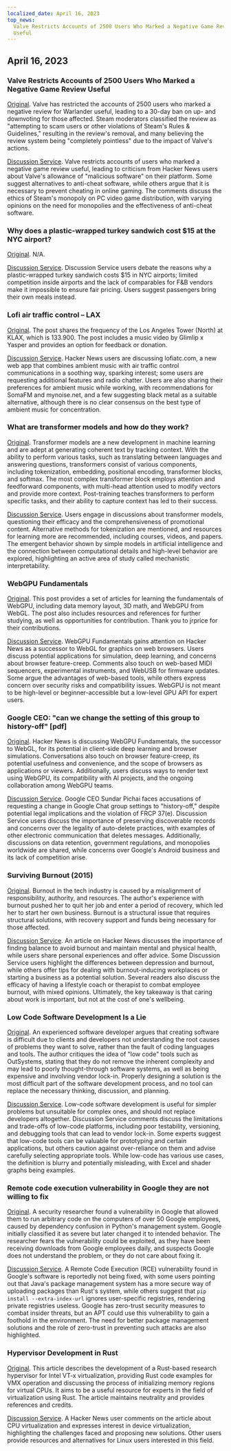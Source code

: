 ```yaml
---
localized_date: April 16, 2023
top_news:
  Valve Restricts Accounts of 2500 Users Who Marked a Negative Game Review
  Useful
---
```




<CallToAction />

<Steps>

## April 16, 2023

### Valve Restricts Accounts of 2500 Users Who Marked a Negative Game Review Useful

[Original](https://tech.slashdot.org/story/23/04/14/175246/valve-restricts-accounts-of-2500-users-who-marked-a-negative-game-review-useful).
Valve has restricted the accounts of 2500 users who marked a negative review for Warlander useful, leading to a 30-day ban on up- and downvoting for those affected. Steam moderators classified the review as "attempting to scam users or other violations of Steam's Rules & Guidelines," resulting in the review's removal, and many believing the review system being "completely pointless" due to the impact of Valve's actions.

[Discussion Service](http://news.ycombinator.com/item?id=35577895).
Valve restricts accounts of users who marked a negative game review useful, leading to criticism from Hacker News users about Valve's allowance of "malicious software" on their platform. Some suggest alternatives to anti-cheat software, while others argue that it is necessary to prevent cheating in online gaming. The comments discuss the ethics of Steam's monopoly on PC video game distribution, with varying opinions on the need for monopolies and the effectiveness of anti-cheat software.

### Why does a plastic-wrapped turkey sandwich cost $15 at the NYC airport?

[Original](https://hellgatenyc.com/why-is-airport-turkey-sandwich-expensive).
N/A.

[Discussion Service](http://news.ycombinator.com/item?id=35580847).
Discussion Service users debate the reasons why a plastic-wrapped turkey sandwich costs $15 in NYC airports; limited competition inside airports and the lack of comparables for F&B vendors make it impossible to ensure fair pricing. Users suggest passengers bring their own meals instead.

### Lofi air traffic control – LAX

[Original](https://www.lofiatc.com/?icao=KLAX).
The post shares the frequency of the Los Angeles Tower (North) at KLAX, which is 133.900. The post includes a music video by Glimlip x Yasper and provides an option for feedback or donation.

[Discussion Service](http://news.ycombinator.com/item?id=35583228).
Hacker News users are discussing lofiatc.com, a new web app that combines ambient music with air traffic control communications in a soothing way, sparking interest; some users are requesting additional features and radio chatter. Users are also sharing their preferences for ambient music while working, with recommendations for SomaFM and mynoise.net, and a few suggesting black metal as a suitable alternative, although there is no clear consensus on the best type of ambient music for concentration.

### What are transformer models and how do they work?

[Original](https://txt.cohere.ai/what-are-transformer-models/).
Transformer models are a new development in machine learning and are adept at generating coherent text by tracking context. With the ability to perform various tasks, such as translating between languages and answering questions, transformers consist of various components, including tokenization, embedding, positional encoding, transformer blocks, and softmax. The most complex transformer block employs attention and feedforward components, with multi-head attention used to modify vectors and provide more context. Post-training teaches transformers to perform specific tasks, and their ability to capture context has led to their success.

[Discussion Service](http://news.ycombinator.com/item?id=35576918).
Users engage in discussions about transformer models, questioning their efficacy and the comprehensiveness of promotional content. Alternative methods for tokenization are mentioned, and resources for learning more are recommended, including courses, videos, and papers. The emergent behavior shown by simple models in artificial intelligence and the connection between computational details and high-level behavior are explored, highlighting an active area of study called mechanistic interpretability.

### WebGPU Fundamentals

[Original](https://webgpufundamentals.org/).
This post provides a set of articles for learning the fundamentals of WebGPU, including data memory layout, 3D math, and WebGPU from WebGL. The post also includes resources and references for further studying, as well as opportunities for contribution. Thank you to jrprice for their contributions.

[Discussion Service](http://news.ycombinator.com/item?id=35579334).
WebGPU Fundamentals gains attention on Hacker News as a successor to WebGL for graphics on web browsers. Users discuss potential applications for simulation, deep learning, and concerns about browser feature-creep. Comments also touch on web-based MIDI sequencers, experimental instruments, and WebUSB for firmware updates. Some argue the advantages of web-based tools, while others express concern over security risks and compatibility issues. WebGPU is not meant to be high-level or beginner-accessible but a low-level GPU API for expert users.

### Google CEO: "can we change the setting of this group to history-off" [pdf]

[Original](https://ia601707.us.archive.org/28/items/gov.uscourts.cand.364454/gov.uscourts.cand.364454.385.0.pdf).
Hacker News is discussing WebGPU Fundamentals, the successor to WebGL, for its potential in client-side deep learning and browser simulations. Conversations also touch on browser feature-creep, its potential usefulness and convenience, and the scope of browsers as applications or viewers. Additionally, users discuss ways to render text using WebGPU, its compatibility with AI projects, and the ongoing collaboration among WebGPU teams.

[Discussion Service](http://news.ycombinator.com/item?id=35585174).
Google CEO Sundar Pichai faces accusations of requesting a change in Google Chat group settings to "history-off," despite potential legal implications and the violation of FRCP 37(e). Discussion Service users discuss the importance of preserving discoverable records and concerns over the legality of auto-delete practices, with examples of other electronic communication that deletes messages. Additionally, discussions on data retention, government regulations, and monopolies worldwide are shared, while concerns over Google's Android business and its lack of competition arise.

### Surviving Burnout (2015)

[Original](https://lifeofaudrey.com/essays/surviving_burnout.html).
Burnout in the tech industry is caused by a misalignment of responsibility, authority, and resources. The author's experience with burnout pushed her to quit her job and enter a period of recovery, which led her to start her own business. Burnout is a structural issue that requires structural solutions, with recovery support and funds being necessary for those affected.

[Discussion Service](http://news.ycombinator.com/item?id=35577285).
An article on Hacker News discusses the importance of finding balance to avoid burnout and maintain mental and physical health, while users share personal experiences and offer advice. Some Discussion Service users highlight the differences between depression and burnout, while others offer tips for dealing with burnout-inducing workplaces or starting a business as a potential solution. Several readers also discuss the efficacy of having a lifestyle coach or therapist to combat employee burnout, with mixed opinions. Ultimately, the key takeaway is that caring about work is important, but not at the cost of one's wellbeing.

### Low Code Software Development Is a Lie

[Original](https://jaylittle.com/post/view/2023/4/low-code-software-development-is-a-lie).
An experienced software developer argues that creating software is difficult due to clients and developers not understanding the root causes of problems they want to solve, rather than the fault of coding languages and tools. The author critiques the idea of "low code" tools such as OutSystems, stating that they do not remove the inherent complexity and may lead to poorly thought-through software systems, as well as being expensive and involving vendor lock-in. Properly designing a solution is the most difficult part of the software development process, and no tool can replace the necessary thinking, discussion, and planning.

[Discussion Service](http://news.ycombinator.com/item?id=35578240).
Low-code software development is useful for simpler problems but unsuitable for complex ones, and should not replace developers altogether. Discussion Service comments discuss the limitations and trade-offs of low-code platforms, including poor testability, versioning, and debugging tools that can lead to vendor lock-in. Some experts suggest that low-code tools can be valuable for prototyping and certain applications, but others caution against over-reliance on them and advise carefully selecting appropriate tools. While low-code has various use cases, the definition is blurry and potentially misleading, with Excel and shader graphs being examples.

### Remote code execution vulnerability in Google they are not willing to fix

[Original](https://giraffesecurity.dev/posts/google-remote-code-execution/).
A security researcher found a vulnerability in Google that allowed them to run arbitrary code on the computers of over 50 Google employees, caused by dependency confusion in Python's management system. Google initially classified it as severe but later changed it to intended behavior. The researcher fears the vulnerability could be exploited, as they have been receiving downloads from Google employees daily, and suspects Google does not understand the problem, or they do not care about fixing it.

[Discussion Service](http://news.ycombinator.com/item?id=35581532).
A Remote Code Execution (RCE) vulnerability found in Google's software is reportedly not being fixed, with some users pointing out that Java's package management system has a more secure way of uploading packages than Rust's system, while others suggest that `pip install --extra-index-url` ignores user-specific registries, rendering private registries useless. Google has zero-trust security measures to combat insider threats, but an APT could use this vulnerability to gain a foothold in the environment. The need for better package management solutions and the role of zero-trust in preventing such attacks are also highlighted.

### Hypervisor Development in Rust

[Original](https://memn0ps.github.io/hypervisor-development-in-rust-part-1/).
This article describes the development of a Rust-based research hypervisor for Intel VT-x virtualization, providing Rust code examples for VMX operation and discussing the process of initializing memory regions for virtual CPUs. It aims to be a useful resource for experts in the field of virtualization using Rust. The article maintains neutrality and provides references and credits.

[Discussion Service](http://news.ycombinator.com/item?id=35579876).
A Hacker News user comments on the article about CPU virtualization and expresses interest in device virtualization, highlighting the challenges faced and proposing new solutions. Other users provide resources and alternatives for Linux users interested in this field.

</Steps>
